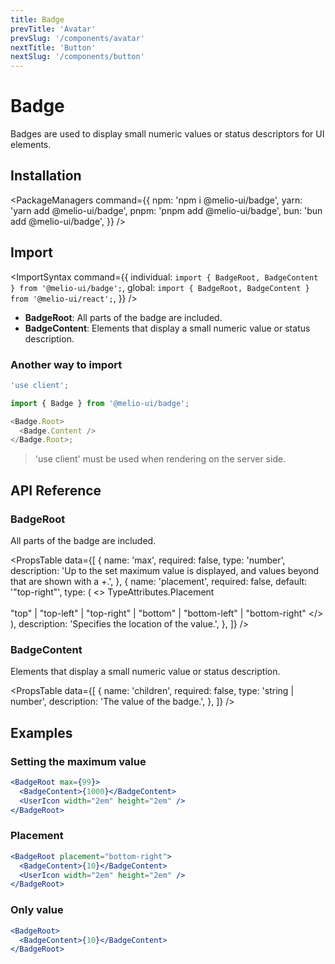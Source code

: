 ```yaml
---
title: Badge
prevTitle: 'Avatar'
prevSlug: '/components/avatar'
nextTitle: 'Button'
nextSlug: '/components/button'
---
```


# Badge

<Description>
  Badges are used to display small numeric values or status descriptors for UI elements.
</Description>

<DemoContainer>
  <BadgeDemo />
  <DemoCodeBlock component="badge" />
</DemoContainer>

## Installation

<PackageManagers
  command={{
    npm: 'npm i @melio-ui/badge',
    yarn: 'yarn add @melio-ui/badge',
    pnpm: 'pnpm add @melio-ui/badge',
    bun: 'bun add @melio-ui/badge',
  }}
/>

## Import

<ImportSyntax
  command={{
    individual: `import { BadgeRoot, BadgeContent } from '@melio-ui/badge';`,
    global: `import { BadgeRoot, BadgeContent } from '@melio-ui/react';`,
  }}
/>

- **BadgeRoot**: All parts of the badge are included.
- **BadgeContent**: Elements that display a small numeric value or status description.

### Another way to import

```js
'use client';

import { Badge } from '@melio-ui/badge';

<Badge.Root>
  <Badge.Content />
</Badge.Root>;
```

> 'use client' must be used when rendering on the server side.

## API Reference

### BadgeRoot

All parts of the badge are included.

<PropsTable
  data={[
    {
      name: 'max',
      required: false,
      type: 'number',
      description:
        'Up to the set maximum value is displayed, and values beyond that are shown with a +.',
    },
    {
      name: 'placement',
      required: false,
      default: '"top-right"',
      type: (
        <>
          TypeAttributes.Placement
          <br />
          <br />
          "top" | "top-left" | "top-right" | "bottom" | "bottom-left" | "bottom-right"
        </>
      ),
      description: 'Specifies the location of the value.',
    },
  ]}
/>

### BadgeContent

Elements that display a small numeric value or status description.

<PropsTable
  data={[
    {
      name: 'children',
      required: false,
      type: 'string | number',
      description: 'The value of the badge.',
    },
  ]}
/>

## Examples

### Setting the maximum value

```jsx
<BadgeRoot max={99}>
  <BadgeContent>{1000}</BadgeContent>
  <UserIcon width="2em" height="2em" />
</BadgeRoot>
```

### Placement

```jsx
<BadgeRoot placement="bottom-right">
  <BadgeContent>{10}</BadgeContent>
  <UserIcon width="2em" height="2em" />
</BadgeRoot>
```

### Only value

```jsx
<BadgeRoot>
  <BadgeContent>{10}</BadgeContent>
</BadgeRoot>
```
